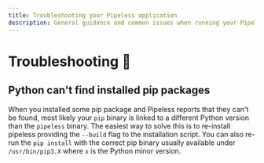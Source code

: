 ```yaml
---
title: Troubleshooting your Pipeless application
description: General guidance and common issues when running your Pipeless application
---
```


# Troubleshooting 🐞

## Python can't find installed pip packages

When you installed some pip package and Pipeless reports that they can't be found, most likely your `pip` binary is
linked to a different Python version than the `pipeless` binary.
The easiest way to solve this is to re-install pipeless providing the `--build` flag to the installation
script. You can also re-run the `pip install` with the correct pip binary usually available under `/usr/bin/pip3.X` where `x` is the Python minor version.
